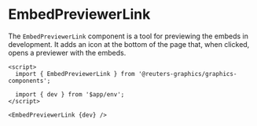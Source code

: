 

<Meta of={EmbedPreviewerLinkStories} />

# EmbedPreviewerLink

The `EmbedPreviewerLink` component is a tool for previewing the embeds in development. It adds an icon at the bottom of the page that, when clicked, opens a previewer with the embeds.

```svelte
<script>
  import { EmbedPreviewerLink } from '@reuters-graphics/graphics-components';

  import { dev } from '$app/env';
</script>

<EmbedPreviewerLink {dev} />
```
